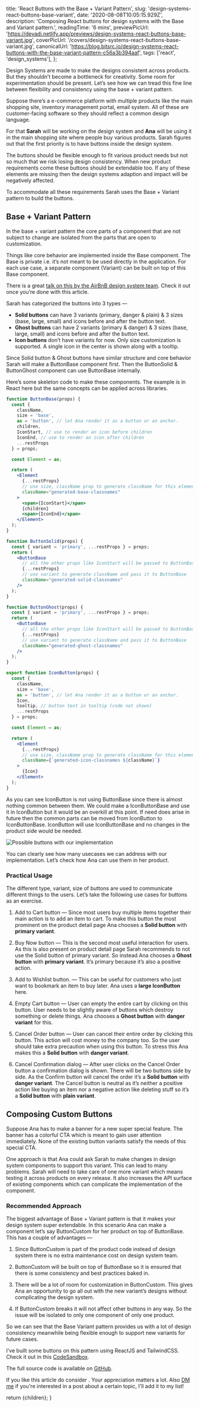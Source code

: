 
  title: 'React Buttons with the Base + Variant Pattern',
  slug: 'design-systems-react-buttons-base-variant',
  date: '2020-08-08T10:05:15.929Z',
  description: 'Composing React buttons for design systems with the Base and Variant pattern.',
  readingTime: '6 mins',
  previewPicUrl: 'https://devadi.netlify.app/previews/design-systems-react-buttons-base-variant.jpg',
  coverPicUrl: '/covers/design-systems-react-buttons-base-variant.jpg',
  canonicalUrl: 'https://blog.bitsrc.io/design-systems-react-buttons-with-the-base-variant-pattern-c56a3b394aaf',
  tags: ['react', 'design_systems'],
};

<MDXImage alt="" src={meta.coverPicUrl} />

Design Systems are made to make the designs consistent across products. But they shouldn’t become a bottleneck for creativity. Some room for experimentation should be present. Let’s see how we can tread this fine line between flexibility and consistency using the base + variant pattern.

Suppose there’s a e-commerce platform with multiple products like the main shopping site, inventory management portal, email system. All of these are customer-facing software so they should reflect a common design language.

For that **Sarah** will be working on the design system and **Ana** will be using it in the main shopping site where people buy various products. Sarah figures out that the first priority is to have buttons inside the design system.

The buttons should be flexible enough to fit various product needs but not so much that we risk losing design consistency. When new product requirements come these buttons should be extendable too. If any of these elements are missing then the design systems adaption and impact will be negatively affected.

To accommodate all these requirements Sarah uses the Base + Variant pattern to build the buttons.

## Base + Variant Pattern

In the base + variant pattern the core parts of a component that are not subject to change are isolated from the parts that are open to customization.

Things like core behavior are implemented inside the Base component. The Base is private i.e. it’s not meant to be used directly in the application. For each use case, a separate component (Variant) can be built on top of this Base component.

There is a great [talk on this by the AirBnB design system team](https://www.youtube.com/watch?v=fHQ1WSx41CA). Check it out once you’re done with this article.

Sarah has categorized the buttons into 3 types —

* **Solid buttons** can have 3 variants (primary, danger & plain) & 3 sizes (base, large, small) and icons before and after the button text.
* **Ghost buttons** can have 2 variants (primary & danger) & 3 sizes (base, large, small) and icons before and after the button text.
* **Icon buttons** don’t have variants for now. Only size customization is supported. A single icon in the center is shown along with a tooltip.

Since Solid button & Ghost buttons have similar structure and core behavior Sarah will make a ButtonBase component first. Then the ButtonSolid & ButtonGhost component can use ButtonBase internally.

Here’s some skeleton code to make these components. The example is in React here but the same concepts can be applied across libraries.

```jsx
function ButtonBase(props) {
  const {
    className,
    size = 'base',
    as = 'button', // let Ana render it as a button or an anchor.
    children,
    IconStart, // use to render an icon before children
    IconEnd, // use to render an icon after children
    ...restProps
  } = props;

  const Element = as;

  return (
    <Element
      {...restProps}
      // use size, className prop to generate className for this element
      className="generated-base-classnames"
    >
      <span>{IconStart}</span>
      {children}
      <span>{IconEnd}</span>
    </Element>
  );
}

function ButtonSolid(props) {
  const { variant = 'primary', ...restProps } = props;
  return (
    <ButtonBase
      // all the other props like IconStart will be passed to ButtonBase
      {...restProps}
      // use variant to generate className and pass it to ButtonBase
      className="generated-solid-classnames"
    />
  );
}

function ButtonGhost(props) {
  const { variant = 'primary', ...restProps } = props;
  return (
    <ButtonBase
      // all the other props like IconStart will be passed to ButtonBase
      {...restProps}
      // use variant to generate className and pass it to ButtonBase
      className="generated-ghost-classnames"
    />
  );
}

export function IconButton(props) {
  const {
    className,
    size = 'base',
    as = 'button', // let Ana render it as a button or an anchor.
    Icon,
    tooltip, // button text in tooltip (code not shown)
    ...restProps
  } = props;

  const Element = as;

  return (
    <Element
      {...restProps}
      // use size, className prop to generate className for this element
      className={`generated-icon-classnames ${className}`}
    >
      {Icon}
    </Element>
  );
}
```
<CodeDescription children="API for various Button" />

As you can see IconButton is not using ButtonBase since there is almost nothing common between them. We could make a IconButtonBase and use it in IconButton but it would be an overkill at this point. If need does arise in future then the common parts can be moved from IconButton to IconButtonBase. IconButton will use IconButtonBase and no changes in the product side would be needed.

![Possible buttons with our implementation](/posts/tailwind-button-variants.png)

You can clearly see how many usecases we can address with our implementation. Let’s check how Ana can use them in her product.

### Practical Usage

The different type, variant, size of buttons are used to communicate different things to the users. Let’s take the following use cases for buttons as an exercise.

1. Add to Cart button — Since most users buy multiple items together their main action is to add an item to cart. To make this button the most prominent on the product detail page Ana chooses a **Solid button** with **primary variant**.

1. Buy Now button — This is the second most useful interaction for users. As this is also present on product detail page Sarah recommends to not use the Solid button of primary variant. So instead Ana chooses a **Ghost button** with **primary variant**. It’s primary because it’s also a positive action.

1. Add to Wishlist button. — This can be useful for customers who just want to bookmark an item to buy later. Ana uses a **large IconButton** here.

1. Empty Cart button — User can empty the entire cart by clicking on this button. User needs to be slightly aware of buttons which destroy something or delete things. Ana chooses a **Ghost button** with **danger variant** for this.

1. Cancel Order button — User can cancel their entire order by clicking this button. This action will cost money to the company too. So the user should take extra precaution when using this button. To stress this Ana makes this a **Solid button** with **danger variant**.

1. Cancel Confirmation dialog — After user clicks on the Cancel Order button a confirmation dialog is shown. There will be two buttons side by side. As the Confirm button will cancel the order it’s a **Solid button** with **danger variant**. The Cancel button is neutral as it’s neither a positive action like buying an item nor a negative action like deleting stuff so it’s a **Solid button** with **plain variant**.

## Composing Custom Buttons

Suppose Ana has to make a banner for a new super special feature. The banner has a colorful CTA which is meant to gain user attention immediately. None of the existing button variants satisfy the needs of this special CTA.

One approach is that Ana could ask Sarah to make changes in design system components to support this variant. This can lead to many problems. Sarah will need to take care of one more variant which means testing it across products on every release. It also increases the API surface of existing components which can complicate the implementation of the component.

### Recommended Approach

The biggest advantage of Base + Variant pattern is that it makes your design system super extendable. In this scenario Ana can make a component let’s say ButtonCustom for her product on top of ButtonBase. This has a couple of advantages —

1. Since ButtonCustom is part of the product code instead of design system there is no extra maintenance cost on design system team.

1. ButtonCustom will be built on top of ButtonBase so it is ensured that there is some consistency and best practices baked in.

1. There will be a lot of room for customization in ButtonCustom. This gives Ana an opportunity to go all out with the new variant’s designs without complicating the design system.

1. If ButtonCustom breaks it will not affect other buttons in any way. So the issue will be isolated to only one component of only one product.

So we can see that the Base Variant pattern provides us with a lot of design consistency meanwhile being flexible enough to support new variants for future cases.

I’ve built some buttons on this pattern using ReactJS and TailwindCSS. Check it out in this [CodeSandbox](https://codesandbox.io/s/tailwind-buttons-for-design-systems-xdyg1?file=/src/pages/index.js).

<EmbedCSB id="tailwind-buttons-for-design-systems-xdyg1" title="Buttons for Design System with Tailwind & React" description="Buttons for Design System with Tailwind & React" />

The full source code is available on [GitHub](https://github.com/itaditya/tailwind-buttons-for-design-system).

If you like this article do consider <TwitterShare meta={meta} children="sharing it on Twitter" />. Your appreciation matters a lot. Also [DM me](https://twitter.com/messages/1650129775-1650129775?recipient_id=1650129775&text=Hey!) if you're interested in a post about a certain topic, I'll add it to my list!

  return <BlogLayout meta={meta}>{children}</BlogLayout>;
}
